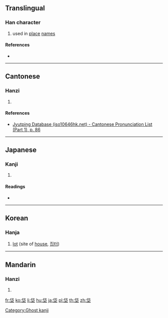 ==Translingual==

===Han character===
{{Han char|rn=32|rad=土|as=05|sn=8|four=|canj=OPG|ids=⿱代土}}

# used in [[place]] [[name]]s

====References====
* {{Han ref|kx=0227.271|dj=0463.150|hdz=10433.010|uh=5788|ud=22408}}

----

==Cantonese==

===Hanzi===
{{yue-hanzi|jyut=[[doi6]]|y=doi6}}

# {{defn|lang=yue|sort=土05}}

====References====
* [http://www.iso10646hk.net/jp/document/download.jsp Jyutping Database (iso10646hk.net) - Cantonese Pronunciation List (Part 1), p. 86]

----

==Japanese==

===Kanji===
{{ja-kanji|grade=|rs=土05}}

# {{defn|lang=ja|sort=土05}}

====Readings====
* {{ja-readings|on=[[たい]] (tai)|kun=[[ぬた]] (nuta), [[ぬま]] (numa)}}

----

==Korean==

===Hanja===
{{ko-hanja|hangeul=대|rv=dae|mr=tae}}

# [[lot]] (site of [[house]], [[집터]])

----

==Mandarin==

===Hanzi===
{{cmn-hanzi|pin=[[dài]] ([[dai4]])|wg=tai<sup>4</sup>}}

# {{defn|lang=cmn|sort=土05}}

[[Category:Ghost kanji]]

[[fr:垈]]
[[ko:垈]]
[[li:垈]]
[[hu:垈]]
[[ja:垈]]
[[pl:垈]]
[[th:垈]]
[[zh:垈]]